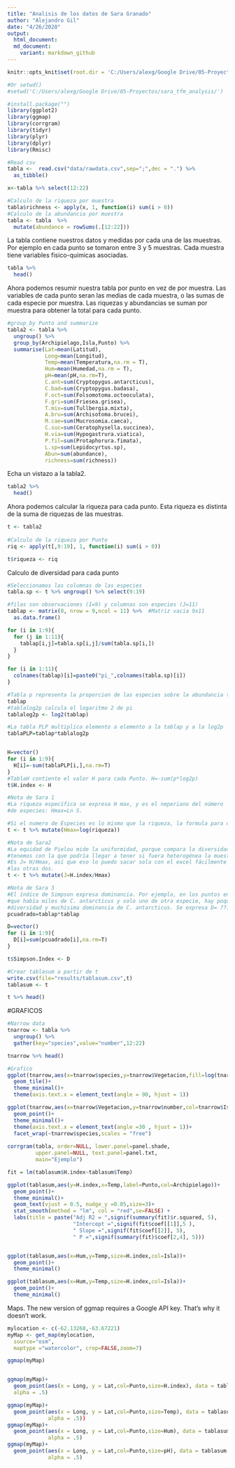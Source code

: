 ---
title: "Analisis de los datos de Sara Granado"
author: "Alejandro Gil"
date: "4/26/2020"
output:
  html_document:
  md_document:
    variant: markdown_github
---

```{r setup, include=FALSE}
knitr::opts_knit$set(root.dir = 'C:/Users/alexg/Google Drive/05-Proyectos/sara_tfm_analysis/')

#Or setwd() 
#setwd('C:/Users/alexg/Google Drive/05-Proyectos/sara_tfm_analysis/')
```



```{r}
#install.package("")
library(ggplot2)
library(ggmap)
library(corrgram)
library(tidyr)
library(plyr)
library(dplyr)
library(Rmisc)
```



```{r}
#Read csv
tabla <-  read.csv("data/rawdata.csv",sep=";",dec = ".") %>% 
  as_tibble()

x<-tabla %>% select(12:22)

#Calculo de la riqueza por muestra
tabla$richness <- apply(x, 1, function(i) sum(i > 0))
#Calculo de la abundancia por muestra
tabla <- tabla  %>% 
  mutate(abundance = rowSums(.[12:22]))
```


La tabla contiene nuestros datos y medidas por cada una de las muestras. Por ejemplo en cada punto se tomaron entre 3 y 5 muestras. Cada muestra tiene variables fisico-quimicas asociadas.
```{r}
tabla %>% 
  head()
```


Ahora podemos resumir nuestra tabla por punto en vez de por muestra. Las variables de cada punto seran las medias de cada muestra, o las sumas de cada especie por muestra. Las riquezas y abundancias se suman por muestra para obtener la total para cada punto.
```{r}
#group_by Punto and summarize
tabla2 <- tabla %>% 
  ungroup() %>% 
  group_by(Archipielago,Isla,Punto) %>%
  summarise(Lat=mean(Latitud),
            Long=mean(Longitud),
            Temp=mean(Temperatura,na.rm = T),
            Hum=mean(Humedad,na.rm = T),
            pH=mean(pH,na.rm=T),
            C.ant=sum(Cryptopygus.antarcticus),
            C.bad=sum(Cryptopygus.badasa),
            F.oct=sum(Folsomotoma.octooculata),
            F.gri=sum(Friesea.grisea),
            T.mix=sum(Tullbergia.mixta),
            A.bru=sum(Archisotoma.brucei),
            M.cae=sum(Mucrosomia.caeca),
            C.suc=sum(Ceratophysella.succinea),
            H.via=sum(Hypogastrura.viatica),
            P.fil=sum(Protaphorura.fimata),
            L.sp=sum(Lepidocyrtus.sp),
            Abun=sum(abundance),
            richness=sum(richness))
```


Echa un vistazo a la tabla2.
```{r}
tabla2 %>% 
  head()
```



Ahora podemos calcular la riqueza para cada punto. Esta riqueza es distinta de la suma de riquezas de las muestras.
```{r}
t <- tabla2
  
#Calculo de la riqueza por Punto
riq <- apply(t[,9:19], 1, function(i) sum(i > 0))

t$riqueza <- riq
```

Calculo de diversidad para cada punto
```{r}
#Seleccionamos las columnas de las especies
tabla.sp <- t %>% ungroup() %>% select(9:19) 

#filas son observaciones (I=9) y columnas son especies (J=11)
tablap <- matrix(0, nrow = 9,ncol = 11) %>%  #Matriz vacia 9x11 
  as.data.frame()

for (i in 1:9){
  for (j in 1:11){
    tablap[i,j]=tabla.sp[i,j]/sum(tabla.sp[i,])
  }
}

for (i in 1:11){
  colnames(tablap)[i]=paste0("pi_",colnames(tabla.sp)[i])
}

#Tabla p representa la proporcion de las especies sobre la abundancia total por fila (~punto)
tablap
#tablalog2p calcula el logaritmo 2 de pi
tablalog2p <- log2(tablap)

#La tabla PLP multiplica elemento a elemento a la tablap y a la log2p
tablaPLP=tablap*tablalog2p


H=vector()
for (i in 1:9){
  H[i]=-sum(tablaPLP[i,],na.rm=T)
}
#TablaH contiente el valor H para cada Punto. H=-sum(p*log2p)
t$H.index <- H

#Nota de Sara 1
#La riqueza específica se expresa H max, y es el neperiano del número
#de especies: Hmax=Ln S. 

#Si el numero de Especies es lo mismo que la riqueza, la formula para cada punto debe ser
t <- t %>% mutate(Hmax=log(riqueza))

#Nota de Sara2
#La equidad de Pielou mide la uniformidad, porque compara la diversidad que
#tenemos con la que podría llegar a tener si fuera heterogénea la muestra.
#Es J= H/Hmax, así que eso lo puedo sacar sola con el excel fácilmente teniendo
#las otras dos.
t <- t %>% mutate(J=H.index/Hmax)

#Nota de Sara 3
#El índice de Simpson expresa dominancia. Por ejemplo, en los puntos en los
#que había miles de C. antarcticus y solo uno de otra especie, hay poquísima
#diversidad y muchísima dominancia de C. antarcticus. Se expresa D= ???(pi^2)
pcuadrado=tablap*tablap

D=vector()
for (i in 1:9){
  D[i]=sum(pcuadrado[i],na.rm=T)
}

t$Simpson.Index <- D

#Crear tablasum a partir de t
write.csv(file="results/tablasum.csv",t)
tablasum <- t

```

```{r}
t %>% head()
```



#GRAFICOS

```{r}
#Narrow data
tnarrow <- tabla %>%
  ungroup() %>% 
  gather(key="species",value="number",12:22)

tnarrow %>% head()
```




```{r}
#Grafico
ggplot(tnarrow,aes(x=tnarrow$species,y=tnarrow$Vegetacion,fill=log(tnarrow$number)))+
  geom_tile()+
  theme_minimal()+
  theme(axis.text.x = element_text(angle = 90, hjust = 1))

ggplot(tnarrow,aes(x=tnarrow$Vegetacion,y=tnarrow$number,col=tnarrow$Isla))+
  geom_point()+
  theme_minimal()+
  theme(axis.text.x = element_text(angle =30 , hjust = 1))+
  facet_wrap(~tnarrow$species,scales = "free")
  
corrgram(tabla, order=NULL, lower.panel=panel.shade,
         upper.panel=NULL, text.panel=panel.txt,
         main="Ejemplo")

fit = lm(tablasum$H.index~tablasum$Temp)

ggplot(tablasum,aes(y=H.index,x=Temp,label=Punto,col=Archipielago))+
  geom_point()+
  theme_minimal()+
  geom_text(vjust = 0.5, nudge_y =0.05,size=3)+
  stat_smooth(method = "lm", col = "red",se=FALSE) +
  labs(title = paste("Adj R2 = ",signif(summary(fit)$r.squared, 5),
                     "Intercept =",signif(fit$coef[[1]],5 ),
                     " Slope =",signif(fit$coef[[2]], 5),
                     " P =",signif(summary(fit)$coef[2,4], 5)))


ggplot(tablasum,aes(x=Hum,y=Temp,size=H.index,col=Isla))+
  geom_point()+
  theme_minimal()

ggplot(tablasum,aes(x=Hum,y=Temp,size=H.index,col=Isla))+
  geom_point()+
  theme_minimal()
```


Maps. The new version of ggmap requires a Google API key. That's why it doesn't work.

```{r eval=FALSE}
mylocation <- c(-62.13268,-63.67221)
myMap <- get_map(mylocation, 
  source="osm", 
  maptype ="watercolor", crop=FALSE,zoom=7)

ggmap(myMap)


ggmap(myMap)+
  geom_point(aes(x = Long, y = Lat,col=Punto,size=H.index), data = tablasum, 
  alpha = .5)

ggmap(myMap)+
  geom_point(aes(x = Long, y = Lat,col=Punto,size=Temp), data = tablasum, 
             alpha = .5))
ggmap(myMap)+
  geom_point(aes(x = Long, y = Lat,col=Punto,size=Hum), data = tablasum, 
             alpha = .5)
ggmap(myMap)+
  geom_point(aes(x = Long, y = Lat,col=Punto,size=pH), data = tablasum, 
             alpha = .5)
```


